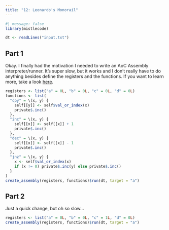 ```yaml
---
title: "12: Leonardo's Monorail"
---
```


```r
#| message: false
library(mistlecode)

dt <- readLines("input.txt")
```

## Part 1

Okay. I finally had the motivation I needed to write an AoC Assembly interpreter/runner. It's super slow, but it works and I don't really have to do anything besides define the registers and the functions. If you want to learn more, take a look [here](https://mistlecode.guslipkin.me/reference/basic).

```r
registers <- list("a" = 0L, "b" = 0L, "c" = 0L, "d" = 0L)
functions <- list(
  "cpy" = \(x, y) {
    self[[y]] <- self$val_or_index(x)
    private$.inc()
  },
  "inc" = \(x, y) {
    self[[x]] <- self[[x]] + 1
    private$.inc()
  },
  "dec" = \(x, y) {
    self[[x]] <- self[[x]] - 1
    private$.inc()
  },
  "jnz" = \(x, y) {
    x <- self$val_or_index(x)
    if (x != 0) private$.inc(y) else private$.inc()
  }
)
create_assembly(registers, functions)$run(dt, target = "a")
```

## Part 2

Just a quick change, but oh so slow...

```r
registers <- list("a" = 0L, "b" = 0L, "c" = 1L, "d" = 0L)
create_assembly(registers, functions)$run(dt, target = "a")
```

